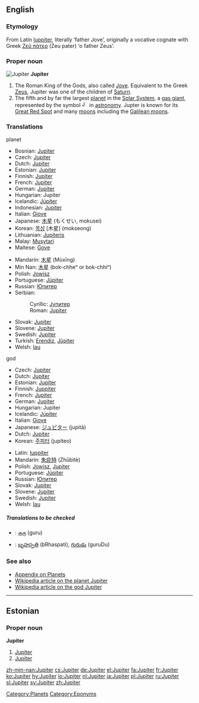 {{see|Júpiter}}
==English==

===Etymology===
{{wikipedia}}
From Latin [[Iuppiter]], literally ‘father Jove’, originally a vocative cognate with Greek [[Ζεύς πάτερ|Ζεῦ πάτερ]] (Zeu pater) ‘o father Zeus’.

===Proper noun===
[[Image:Jupiter.jpg|thumb|Jupiter]]
'''Jupiter'''

# The Roman King of the Gods, also called [[Jove]]. Equivalent to the Greek [[Zeus]], Jupiter was one of the children of [[Saturn]].
# The fifth and by far the largest [[planet]] in the [[Solar System]], a [[gas giant]], represented by the symbol [[Image:Jupiter symbol.svg|16px]] in [[astronomy]]. Jupter is known for its [[Great Red Spot]] and many [[moon]]s including the [[Galilean moons]].

===Translations===
;planet
{{top}}
*Bosnian: [[#Bosnian|Jupiter]] {{m}}
*Czech: [[#Czech|Jupiter]] {{m}}
*Dutch: [[#Dutch|Jupiter]]
*Estonian: [[#Estonian|Jupiter]]
*Finnish: [[#Finnish|Jupiter]]
*French: [[#French|Jupiter]] {{f}}
*German: [[#German|Jupiter]] {{m}}
*Hungarian: Jupiter
*Icelandic: [[Júpíter]] {{m}}
*Indonesian: [[#Indonesian|Jupiter]]
*Italian: [[Giove]]
*Japanese: [[木星]] (もくせい, mokusei)
*Korean: [[목성]] [木星] (mokseong)
*Lithuanian: [[Jupiteris]] {{m}}
*Malay: [[Musytari]]
*Maltese: [[Gove]]
{{mid}}
*Mandarin: [[木星]] (Mùxīng)
*Min Nan: [[木星]] (bo{{unicode|̍}}k-chheⁿ or bo{{unicode|̍}}k-chhiⁿ)
*Polish: [[Jowisz]] {{m}}
*Portuguese: [[Júpiter]] {{m}}
*Russian: [[Юпитер]] {{m}}
*Serbian:
*:Cyrillic: [[Јупитер]] {{m}}
*:Roman: [[#Serbian|Jupiter]] {{m}}
*Slovak: [[Jupiter#Slovak|Jupiter]] {{m}}
*Slovene: [[#Slovene|Jupiter]] {{m}}
*Swedish: [[#Swedish|Jupiter]]
*Turkish: [[Erendiz]], [[Jüpiter]] 
*Welsh: [[Iau]] {{m}}
{{bottom}}

;god
{{top}}
*Czech: [[#Czech|Jupiter]] {{m}}
*Dutch: [[#Dutch|Jupiter]]
*Estonian: [[#Estonian|Jupiter]]
*Finnish: [[Juppiter]]
*French: [[#French|Jupiter]] {{m}}
*German: [[#German|Jupiter]] {{m}}
*Hungarian: Jupiter
*Icelandic: [[Júpíter]] {{m}}
*Italian: [[Giove]]
*Japanese: [[ジュピター]] (jupitā)
*Dutch: [[#Dutch|Jupiter]]
*Korean: [[주피터]] (jupiteo)
{{mid}}
*Latin: [[Iuppiter]] {{m}}
*Mandarin: [[朱庇特]] (Zhūbìtè)
*Polish: [[Jowisz]], [[#Polish|Jupiter]] {{m}}
*Portuguese: [[Júpiter]] {{m}}
*Russian: [[Юпитер]] {{m}}
*Slovak: [[Jupiter#Slovak|Jupiter]] {{m}}
*Slovene: [[#Slovene|Jupiter]] {{m}}
*Swedish: [[#Swedish|Jupiter]]
*Welsh: [[Iau]] {{m}}
{{bottom}}

=====Translations to be checked=====
{{checktrans}}
*{{ttbc|Tamil}}: [[குரு]] (guru)
*{{ttbc|Telugu}}: [[బృహస్పతి]] (bRhaspati), [[గురుడు]] (guruDu)

===See also===
*[[Appendix:Planets|Appendix on Planets]]
*[[w:Jupiter| Wikipedia article on the planet Jupiter]]
*[[w:Jupiter (god)| Wikipedia article on the god Jupiter]]

[[Category:Planets]]
[[Category:Eponyms]]

----
==Estonian==
===Proper noun===
'''Jupiter'''
#[[Jupiter]] {{et-planet}}
#[[Jupiter]] {{et-god}}

[[zh-min-nan:Jupiter]]
[[cs:Jupiter]]
[[de:Jupiter]]
[[el:Jupiter]]
[[fa:Jupiter]]
[[fr:Jupiter]]
[[ko:Jupiter]]
[[hy:Jupiter]]
[[io:Jupiter]]
[[nl:Jupiter]]
[[ja:Jupiter]]
[[pl:Jupiter]]
[[ru:Jupiter]]
[[sl:Jupiter]]
[[sv:Jupiter]]
[[zh:Jupiter]]
